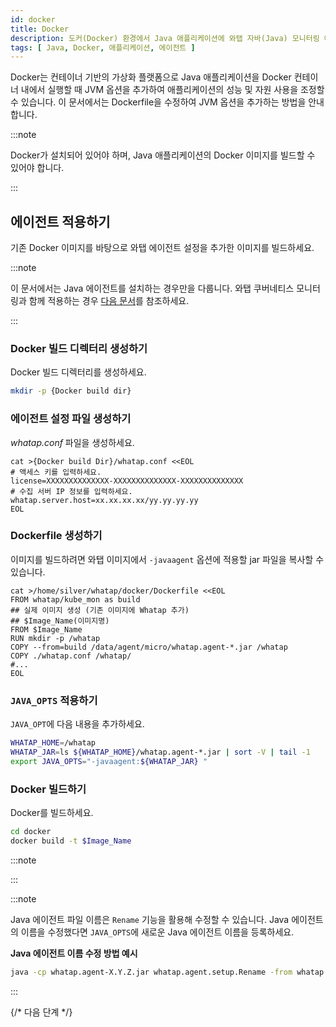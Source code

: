```yaml
---
id: docker
title: Docker
description: 도커(Docker) 환경에서 Java 애플리케이션에 와탭 자바(Java) 모니터링 에이전트를 적용하는 방법을 단계별로 안내합니다. 사용자는 기존 Docker 이미지에 와탭 자바(Java) 에이전트 설정을 추가하여 새로운 이미지를 빌드하는 과정, whatap.conf 파일 생성, Dockerfile 작성, JAVA_OPT 수정 방법 등을 확인할 수 있습니다. 또한, Java 17 이상의 버전에서 필요한 추가 JVM 옵션과 다양한 Java 버전에 따른 힙 히스토그램 조회 설정 방법도 제공합니다.
tags: [ Java, Docker, 애플리케이션, 에이전트 ]
---
```


Docker는 컨테이너 기반의 가상화 플랫폼으로 Java 애플리케이션을 Docker 컨테이너 내에서 실행할 때 JVM 옵션을 추가하여 애플리케이션의 성능 및 자원 사용을 조정할 수 있습니다. 이 문서에서는 Dockerfile을 수정하여 JVM 옵션을 추가하는 방법을 안내합니다.

:::note

Docker가 설치되어 있어야 하며, Java 애플리케이션의 Docker 이미지를 빌드할 수 있어야 합니다.

:::

## 에이전트 적용하기

기존 Docker 이미지를 바탕으로 와탭 에이전트 설정을 추가한 이미지를 빌드하세요.

:::note

이 문서에서는 Java 에이전트를 설치하는 경우만을 다룹니다. 와탭 쿠버네티스 모니터링과 함께 적용하는 경우 [다음 문서](../../kubernetes/install-docker-java)를 참조하세요.

:::

### Docker 빌드 디렉터리 생성하기

Docker 빌드 디렉터리를 생성하세요.

```bash
mkdir -p {Docker build dir}
```

### 에이전트 설정 파일 생성하기

*whatap.conf* 파일을 생성하세요.

```docker {3,5} showLineNumbers
cat >{Docker build Dir}/whatap.conf <<EOL
# 액세스 키를 입력하세요.
license=XXXXXXXXXXXXXX-XXXXXXXXXXXXXX-XXXXXXXXXXXXXX 
# 수집 서버 IP 정보를 입력하세요.
whatap.server.host=xx.xx.xx.xx/yy.yy.yy.yy 
EOL
```

### Dockerfile 생성하기

이미지를 빌드하려면 와탭 이미지에서 `-javaagent` 옵션에 적용할 jar 파일을 복사할 수 있습니다.

```docker
cat >/home/silver/whatap/docker/Dockerfile <<EOL
FROM whatap/kube_mon as build
## 실제 이미지 생성 (기존 이미지에 Whatap 추가)
## $Image_Name(이미지명)
FROM $Image_Name
RUN mkdir -p /whatap
COPY --from=build /data/agent/micro/whatap.agent-*.jar /whatap
COPY ./whatap.conf /whatap/
#...
EOL
```

### `JAVA_OPTS` 적용하기

`JAVA_OPT`에 다음 내용을 추가하세요.

```bash
WHATAP_HOME=/whatap
WHATAP_JAR=ls ${WHATAP_HOME}/whatap.agent-*.jar | sort -V | tail -1
export JAVA_OPTS="-javaagent:${WHATAP_JAR} "
```

### Docker 빌드하기

Docker를 빌드하세요.

```bash
cd docker
docker build -t $Image_Name
```

:::note


<Java17 />

:::

:::note

Java 에이전트 파일 이름은 `Rename` 기능을 활용해 수정할 수 있습니다. Java 에이전트의 이름을 수정했다면 `JAVA_OPTS`에 새로운 Java 에이전트 이름을 등록하세요.

**Java 에이전트 이름 수정 방법 예시**

```bash
java -cp whatap.agent-X.Y.Z.jar whatap.agent.setup.Rename -from whatap.agent-X.Y.Z.jar -to whatap.agent.jar
```

:::


<Setheapmemory /> 

{/* 다음 단계 */}

<Nextstep />